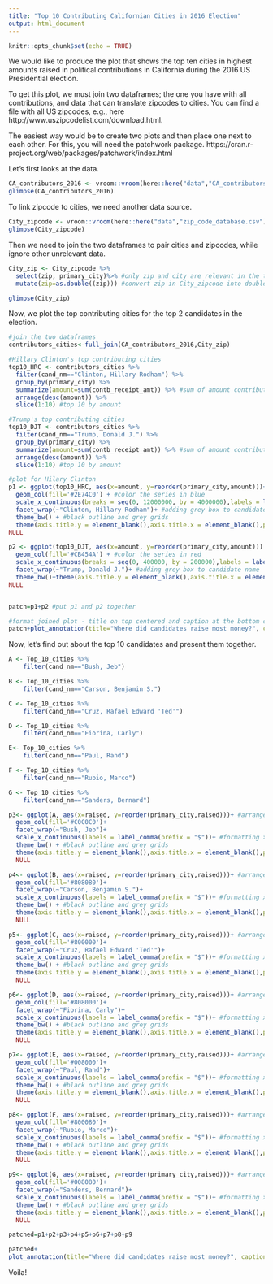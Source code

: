 ```yaml
---
title: "Top 10 Contributing Californian Cities in 2016 Election"
output: html_document
---
```



```r
knitr::opts_chunk$set(echo = TRUE)
```



We would like to produce the plot that shows the top ten cities in highest amounts raised in political contributions in California during the 2016 US Presidential election.

To get this plot, we must join two dataframes; the one you have with all contributions, and data that can translate zipcodes to cities. You can find a file with all US zipcodes, e.g., here http://www.uszipcodelist.com/download.html.

The easiest way would be to create two plots and then place one next to each other. For this, you will need the patchwork package. https://cran.r-project.org/web/packages/patchwork/index.html

Let's first looks at the data.

```r
CA_contributors_2016 <- vroom::vroom(here::here("data","CA_contributors_2016.csv"))
glimpse(CA_contributors_2016)
```

To link zipcode to cities, we need another data source.

```r
City_zipcode <- vroom::vroom(here::here("data","zip_code_database.csv"))
glimpse(City_zipcode)
```

Then we need to join the two dataframes to pair cities and zipcodes, while ignore other unrelevant data.

```r
City_zip <- City_zipcode %>% 
  select(zip, primary_city)%>% #only zip and city are relevant in the task
  mutate(zip=as.double((zip))) #convert zip in City_zipcode into double as zip in CA_contributors_2016 is double

glimpse(City_zip)
```

Now, we plot the top contributing cities for the top 2 candidates in the election.
```r
#join the two dataframes
contributors_cities<-full_join(CA_contributors_2016,City_zip)

#Hillary Clinton's top contributing cities
top10_HRC <- contributors_cities %>% 
  filter(cand_nm=="Clinton, Hillary Rodham") %>% 
  group_by(primary_city) %>% 
  summarize(amount=sum(contb_receipt_amt)) %>% #sum of amount contributed by each city
  arrange(desc(amount)) %>% 
  slice(1:10) #top 10 by amount

#Trump's top contributing cities
top10_DJT <- contributors_cities %>% 
  filter(cand_nm=="Trump, Donald J.") %>% 
  group_by(primary_city) %>% 
  summarize(amount=sum(contb_receipt_amt)) %>% #sum of amount contributed by each city 
  arrange(desc(amount)) %>% 
  slice(1:10) #top 10 by amount

#plot for Hilary Clinton
p1 <- ggplot(top10_HRC, aes(x=amount, y=reorder(primary_city,amount)))+ #arrange in descending order of amount
  geom_col(fill='#2E74C0') + #color the series in blue
  scale_x_continuous(breaks = seq(0, 12000000, by = 4000000),labels = label_comma(prefix = "$"))+ #formatting x-axis (max, min and accounting style)
  facet_wrap(~"Clinton, Hillary Rodham")+ #adding grey box to candidate name
  theme_bw() + #black outline and grey grids
  theme(axis.title.y = element_blank(),axis.title.x = element_blank(),plot.title = element_text(hjust=0.5,size=10))+ #remove axis labels and format title
NULL

p2 <- ggplot(top10_DJT, aes(x=amount, y=reorder(primary_city,amount))) +#arrange in descending order of amount 
  geom_col(fill='#CB454A') + #color the series in red
  scale_x_continuous(breaks = seq(0, 400000, by = 200000),labels = label_comma(prefix = "$") )+ #formatting x-axis (max, min and accounting style)
  facet_wrap(~"Trump, Donald J.")+ #adding grey box to candidate name
  theme_bw()+theme(axis.title.y = element_blank(),axis.title.x = element_blank(),plot.title = element_text(hjust=0.5,size=10))+ #remove axis labels and format title
NULL


patch=p1+p2 #put p1 and p2 together

#format joined plot - title on top centered and caption at the bottom centered
patch+plot_annotation(title="Where did candidates raise most money?", caption ="Amount raised",theme=theme(plot.title=element_text(hjust=0.25,size=13),plot.caption = element_text(hjust=0.5)))
```

Now, let's find out about the top 10 candidates and present them together.

```r
A <- Top_10_cities %>% 
    filter(cand_nm=="Bush, Jeb")

B <- Top_10_cities %>% 
    filter(cand_nm=="Carson, Benjamin S.")

C <- Top_10_cities %>% 
    filter(cand_nm=="Cruz, Rafael Edward 'Ted'")

D <- Top_10_cities %>% 
    filter(cand_nm=="Fiorina, Carly")

E<- Top_10_cities %>% 
    filter(cand_nm=="Paul, Rand")

F <- Top_10_cities %>% 
    filter(cand_nm=="Rubio, Marco")

G <- Top_10_cities %>% 
    filter(cand_nm=="Sanders, Bernard")

p3<- ggplot(A, aes(x=raised, y=reorder(primary_city,raised)))+ #arrange in descending order of amount raised
  geom_col(fill='#C0C0C0')+
  facet_wrap(~"Bush, Jeb")+
  scale_x_continuous(labels = label_comma(prefix = "$"))+ #formatting x-axis (max, min and accounting style)
  theme_bw() + #black outline and grey grids
  theme(axis.title.y = element_blank(),axis.title.x = element_blank(),plot.title = element_text(hjust=0.5,size=10))+ #remove axis labels and format title
  NULL

p4<- ggplot(B, aes(x=raised, y=reorder(primary_city,raised)))+ #arrange in descending order of amount raised
  geom_col(fill='#808080')+
  facet_wrap(~"Carson, Benjamin S.")+
  scale_x_continuous(labels = label_comma(prefix = "$"))+ #formatting x-axis (max, min and accounting style)
  theme_bw() + #black outline and grey grids
  theme(axis.title.y = element_blank(),axis.title.x = element_blank(),plot.title = element_text(hjust=0.5,size=10))+ #remove axis labels and format title
  NULL

p5<- ggplot(C, aes(x=raised, y=reorder(primary_city,raised)))+ #arrange in descending order of amount raised
  geom_col(fill='#800000')+
  facet_wrap(~"Cruz, Rafael Edward 'Ted'")+
  scale_x_continuous(labels = label_comma(prefix = "$"))+ #formatting x-axis (max, min and accounting style)
  theme_bw() + #black outline and grey grids
  theme(axis.title.y = element_blank(),axis.title.x = element_blank(),plot.title = element_text(hjust=0.5,size=10))+ #remove axis labels and format title
  NULL

p6<- ggplot(D, aes(x=raised, y=reorder(primary_city,raised)))+ #arrange in descending order of amount raised
  geom_col(fill='#808000')+
  facet_wrap(~"Fiorina, Carly")+
  scale_x_continuous(labels = label_comma(prefix = "$"))+ #formatting x-axis (max, min and accounting style)
  theme_bw() + #black outline and grey grids
  theme(axis.title.y = element_blank(),axis.title.x = element_blank(),plot.title = element_text(hjust=0.5,size=10))+ #remove axis labels and format title
  NULL

p7<- ggplot(E, aes(x=raised, y=reorder(primary_city,raised)))+ #arrange in descending order of amount raised
  geom_col(fill='#008000')+
  facet_wrap(~"Paul, Rand")+
  scale_x_continuous(labels = label_comma(prefix = "$"))+ #formatting x-axis (max, min and accounting style)
  theme_bw() + #black outline and grey grids
  theme(axis.title.y = element_blank(),axis.title.x = element_blank(),plot.title = element_text(hjust=0.5,size=10))+ #remove axis labels and format title
  NULL

p8<- ggplot(F, aes(x=raised, y=reorder(primary_city,raised)))+ #arrange in descending order of amount raised
  geom_col(fill='#800080')+
  facet_wrap(~"Rubio, Marco")+
  scale_x_continuous(labels = label_comma(prefix = "$"))+ #formatting x-axis (max, min and accounting style)
  theme_bw() + #black outline and grey grids
  theme(axis.title.y = element_blank(),axis.title.x = element_blank(),plot.title = element_text(hjust=0.5,size=10))+ #remove axis labels and format title
  NULL

p9<- ggplot(G, aes(x=raised, y=reorder(primary_city,raised)))+ #arrange in descending order of amount raised
  geom_col(fill='#008080')+
  facet_wrap(~"Sanders, Bernard")+
  scale_x_continuous(labels = label_comma(prefix = "$"))+ #formatting x-axis (max, min and accounting style)
  theme_bw() + #black outline and grey grids
  theme(axis.title.y = element_blank(),axis.title.x = element_blank(),plot.title = element_text(hjust=0.5,size=10))+ #remove axis labels and format title
  NULL

patched=p1+p2+p3+p4+p5+p6+p7+p8+p9

patched+
plot_annotation(title="Where did candidates raise most money?", caption ="Amount raised",theme=theme(plot.title=element_text(hjust=0.05,size=13),plot.caption = element_text(hjust=0.5)))+theme(axis.title.y = element_blank(),axis.title.x = element_blank())
```

Voila!



